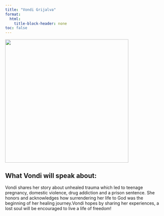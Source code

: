 ```yaml
---
title: "Vondi Grijalva"
format: 
  html:
    title-block-header: none
toc: false
---
```



<style>
  /* Style the header text (optional) */
  header h1, header p {
    /* Set the text color to white or any color that contrasts with the background */
    color: white;
  }
</style>

![](./images/vondiGrijalva.jpg){fig-align="left" width="400"}
<!--
<div style="text-align: left;">
  <a href="https://www.instagram.com/belt_ranelsita/" target="_blank" rel="noopener noreferrer"> <i class="fa-brands fa-instagram"></i> </a>
  <a href="mailto:growingtogether3333@gmail.com" target="_blank" rel="noopener noreferrer"> <i class="fa-solid fa-envelope"></i> </a> 
</div>
-->

## What Vondi will speak about:

Vondi shares her story about unhealed trauma which led to teenage pregnancy, domestic violence, drug addiction and  a prison sentence. She honors and acknowledges how surrendering her life to God was the beginning of her healing journey.Vondi hopes by sharing her experiences, a lost soul will be encouraged  to live a life of freedom!

